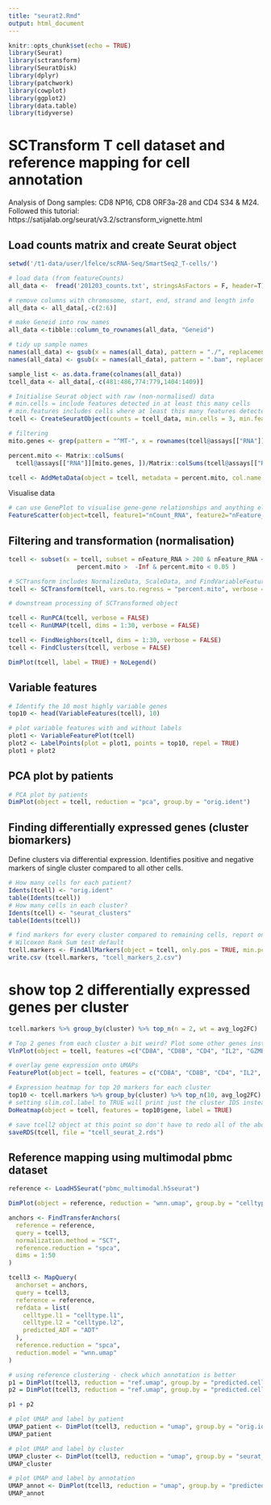```yaml
---
title: "seurat2.Rmd"
output: html_document
---
```


```r
knitr::opts_chunk$set(echo = TRUE)
library(Seurat)
library(sctransform)
library(SeuratDisk)
library(dplyr)
library(patchwork)
library(cowplot)
library(ggplot2)
library(data.table)
library(tidyverse)

```

# SCTransform T cell dataset and reference mapping for cell annotation
Analysis of Dong samples: CD8 NP16, CD8 ORF3a-28 and CD4 S34 & M24.
Followed this tutorial: https://satijalab.org/seurat/v3.2/sctransform_vignette.html


## Load counts matrix and create Seurat object
```r
setwd('/t1-data/user/lfelce/scRNA-Seq/SmartSeq2_T-cells/')

# load data (from featureCounts)
all_data <-  fread('201203_counts.txt', stringsAsFactors = F, header=T)

# remove columns with chromosome, start, end, strand and length info
all_data <- all_data[,-c(2:6)]

# make Geneid into row names
all_data <-tibble::column_to_rownames(all_data, "Geneid")

# tidy up sample names
names(all_data) <- gsub(x = names(all_data), pattern = "./", replacement = "")  
names(all_data) <- gsub(x = names(all_data), pattern = ".bam", replacement = "")

sample_list <- as.data.frame(colnames(all_data))
tcell_data <- all_data[,-c(481:486,774:779,1404:1409)]

# Initialise Seurat object with raw (non-normalised) data
# min.cells = include features detected in at least this many cells
# min.features includes cells where at least this many features detected
tcell <- CreateSeuratObject(counts = tcell_data, min.cells = 3, min.features = 200)

# filtering
mito.genes <- grep(pattern = "^MT-", x = rownames(tcell@assays[["RNA"]]), value = TRUE)

percent.mito <- Matrix::colSums(
  tcell@assays[["RNA"]][mito.genes, ])/Matrix::colSums(tcell@assays[["RNA"]])

tcell <- AddMetaData(object = tcell, metadata = percent.mito, col.name = "percent.mito") 

```

Visualise data
```r
# can use GenePlot to visualise gene-gene relationships and anything else calculated by object - check nFeature_RNA cut off for filtering
FeatureScatter(object=tcell, feature1="nCount_RNA", feature2="nFeature_RNA")
```
## Filtering and transformation (normalisation)
```r
tcell <- subset(x = tcell, subset = nFeature_RNA > 200 & nFeature_RNA < 4000 & 
                   percent.mito >  -Inf & percent.mito < 0.05 )

# SCTransform includes NormalizeData, ScaleData, and FindVariableFeatures
tcell <- SCTransform(tcell, vars.to.regress = "percent.mito", verbose = FALSE)

```

```r
# downstream processing of SCTransformed object

tcell <- RunPCA(tcell, verbose = FALSE)
tcell <- RunUMAP(tcell, dims = 1:30, verbose = FALSE)

tcell <- FindNeighbors(tcell, dims = 1:30, verbose = FALSE)
tcell <- FindClusters(tcell, verbose = FALSE)

DimPlot(tcell, label = TRUE) + NoLegend()

```

## Variable features

```r
# Identify the 10 most highly variable genes
top10 <- head(VariableFeatures(tcell), 10)

# plot variable features with and without labels
plot1 <- VariableFeaturePlot(tcell)
plot2 <- LabelPoints(plot = plot1, points = top10, repel = TRUE)
plot1 + plot2

```


## PCA plot by patients
```r
# PCA plot by patients
DimPlot(object = tcell, reduction = "pca", group.by = "orig.ident")
```




## Finding differentially expressed genes (cluster biomarkers)
Define clusters via differential expression. Identifies positive and negative markers of single cluster compared to all other cells.

```r
# How many cells for each patient?
Idents(tcell) <- "orig.ident"
table(Idents(tcell))
# How many cells in each cluster?
Idents(tcell) <- "seurat_clusters"
table(Idents(tcell))
```


```r
# find markers for every cluster compared to remaining cells, report only positive ones
# Wilcoxon Rank Sum test default
tcell.markers <- FindAllMarkers(object = tcell, only.pos = TRUE, min.pct = 0.25, thresh.use = 0.25)
write.csv (tcell.markers, "tcell_markers_2.csv")
```
# show top 2 differentially expressed genes per cluster
```r
tcell.markers %>% group_by(cluster) %>% top_n(n = 2, wt = avg_log2FC)
```

```r
# Top 2 genes from each cluster a bit weird? Plot some other genes instead.
VlnPlot(object = tcell, features =c("CD8A", "CD8B", "CD4", "IL2", "GZMB", "IFNG", "CD69", "PTPRC"))
```

```r
# overlay gene expression onto UMAPs
FeaturePlot(object = tcell, features = c("CD8A", "CD8B", "CD4", "IL2", "GZMB", "IFNG", "CD69", "PTPRC"), cols = c("grey", "blue"), reduction = "umap")
```

```r
# Expression heatmap for top 20 markers for each cluster
top10 <- tcell.markers %>% group_by(cluster) %>% top_n(10, avg_log2FC)
# setting slim.col.label to TRUE will print just the cluster IDS instead of every cell name
DoHeatmap(object = tcell, features = top10$gene, label = TRUE)
```

```r
# save tcell2 object at this point so don't have to redo all of the above again
saveRDS(tcell, file = "tcell_seurat_2.rds")

```

## Reference mapping using multimodal pbmc dataset
```r
reference <- LoadH5Seurat("pbmc_multimodal.h5seurat")

DimPlot(object = reference, reduction = "wnn.umap", group.by = "celltype.l2", label = TRUE, label.size = 3, repel = TRUE) + NoLegend()

```

```r
anchors <- FindTransferAnchors(
  reference = reference,
  query = tcell3,
  normalization.method = "SCT",
  reference.reduction = "spca",
  dims = 1:50
)

tcell3 <- MapQuery(
  anchorset = anchors,
  query = tcell3,
  reference = reference,
  refdata = list(
    celltype.l1 = "celltype.l1",
    celltype.l2 = "celltype.l2",
    predicted_ADT = "ADT"
  ),
  reference.reduction = "spca", 
  reduction.model = "wnn.umap"
)

# using reference clustering - check which annotation is better
p1 = DimPlot(tcell3, reduction = "ref.umap", group.by = "predicted.celltype.l1", label = TRUE, label.size = 3, repel = TRUE) + NoLegend()
p2 = DimPlot(tcell3, reduction = "ref.umap", group.by = "predicted.celltype.l2", label = TRUE, label.size = 3 ,repel = TRUE) + NoLegend()

p1 + p2

```


```r
# plot UMAP and label by patient
UMAP_patient <- DimPlot(tcell3, reduction = "umap", group.by = "orig.ident") 
UMAP_patient
```

```r
# plot UMAP and label by cluster
UMAP_cluster <- DimPlot(tcell3, reduction = "umap", group.by = "seurat_clusters", label = TRUE, label.size = 5 ,repel = TRUE)
UMAP_cluster

```
```r
# plot UMAP and label by annotation
UMAP_annot <- DimPlot(tcell3, reduction = "umap", group.by = "predicted.celltype.l2", label = TRUE, label.size = 3 ,repel = TRUE)
UMAP_annot

```

